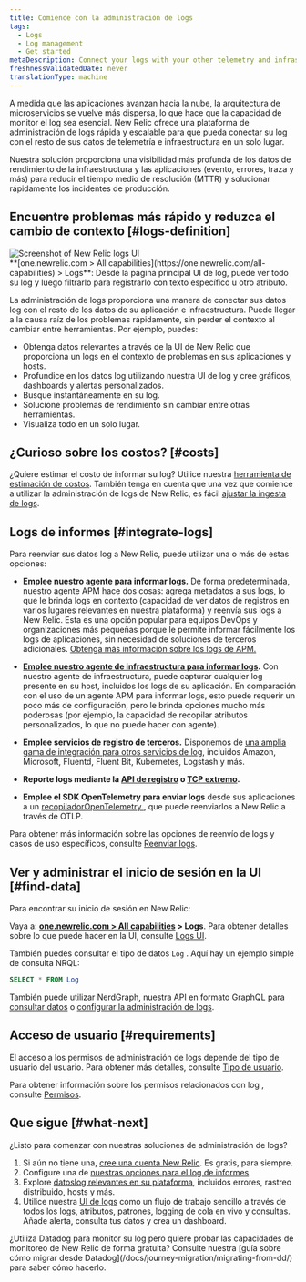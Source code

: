 ```yaml
---
title: Comience con la administración de logs
tags:
  - Logs
  - Log management
  - Get started
metaDescription: Connect your logs with your other telemetry and infrastructure data with the log management capabilities in New Relic.
freshnessValidatedDate: never
translationType: machine
---
```


A medida que las aplicaciones avanzan hacia la nube, la arquitectura de microservicios se vuelve más dispersa, lo que hace que la capacidad de monitor el log sea esencial. New Relic ofrece una plataforma de administración de logs rápida y escalable para que pueda conectar su log con el resto de sus datos de telemetría e infraestructura en un solo lugar.

Nuestra solución <InlinePopover type="logs" />proporciona una visibilidad más profunda de los datos de rendimiento de la infraestructura y las aplicaciones (evento, errores, traza y más) para reducir el tiempo medio de resolución (MTTR) y solucionar rápidamente los incidentes de producción.

## Encuentre problemas más rápido y reduzca el cambio de contexto [#logs-definition]

<img title="Screenshot of New Relic logs UI" alt="Screenshot of New Relic logs UI" src="/images/logs_full_logs_view_ui.webp" />

<figcaption>
  <DNT>**[one.newrelic.com &gt; All capabilities](https://one.newrelic.com/all-capabilities) &gt; Logs**</DNT>: Desde la página principal UI de log, puede ver todo su log y luego filtrarlo para registrarlo con texto específico u otro atributo.
</figcaption>

La administración de logs proporciona una manera de conectar sus datos log con el resto de los datos de su aplicación e infraestructura. Puede llegar a la causa raíz de los problemas rápidamente, sin perder el contexto al cambiar entre herramientas. Por ejemplo, puedes:

* Obtenga datos relevantes a través de la UI de New Relic que proporciona un logs en el contexto de problemas en sus aplicaciones y hosts.
* Profundice en los datos log utilizando nuestra UI de log y cree gráficos, dashboards y alertas personalizados.
* Busque instantáneamente en su log.
* Solucione problemas de rendimiento sin cambiar entre otras herramientas.
* Visualiza todo en un solo lugar.

## ¿Curioso sobre los costos? [#costs]

¿Quiere estimar el costo de informar su log? Utilice nuestra [herramienta de estimación de costos](https://newrelic.com/blog/nerdlog/estimate-data-cost). También tenga en cuenta que una vez que comience a utilizar la administración de logs de New Relic, es fácil [ajustar la ingesta de logs](/docs/data-apis/manage-data/manage-data-coming-new-relic).

## Logs de informes [#integrate-logs]

Para reenviar sus datos log a New Relic, puede utilizar una o más de estas opciones:

* **Emplee nuestro agente <InlinePopover type="apm" />para informar logs.** De forma predeterminada, nuestro agente APM hace dos cosas: agrega metadatos a sus logs, lo que le brinda logs en contexto (capacidad de ver datos de registros en varios lugares relevantes en nuestra plataforma) y reenvía sus logs a New Relic. Esta es una opción popular para equipos DevOps y organizaciones más pequeñas porque le permite informar fácilmente los logs de aplicaciones, sin necesidad de soluciones de terceros adicionales. [Obtenga más información sobre los logs de APM.](/docs/apm/new-relic-apm/getting-started/get-started-logs-context)

* **[Emplee nuestro agente de infraestructura para informar logs](/docs/logs/forward-logs/forward-your-logs-using-infrastructure-agent).** Con nuestro agente de infraestructura, puede capturar cualquier log presente en su host, incluidos los logs de su aplicación. En comparación con el uso de un agente APM para informar logs, esto puede requerir un poco más de configuración, pero le brinda opciones mucho más poderosas (por ejemplo, la capacidad de recopilar atributos personalizados, lo que no puede hacer con <InlinePopover type="apm" />agente).

* **Emplee servicios de registro de terceros.** Disponemos de [una amplia gama de integración para otros servicios de log](/docs/logs/forward-logs/enable-log-management-new-relic), incluidos Amazon, Microsoft, Fluentd, Fluent Bit, Kubernetes, Logstash y más.

* **Reporte logs mediante la [API de registro](/docs/logs/log-api/introduction-log-api/) o [TCP extremo](/docs/logs/log-api/use-tcp-endpoint-forward-logs-new-relic).**

* **Emplee el SDK OpenTelemetry para enviar logs** desde sus aplicaciones a un [recopiladorOpenTelemetry ](/docs/more-integrations/open-source-telemetry-integrations/opentelemetry/best-practices/opentelemetry-best-practices-logs), que puede reenviarlos a New Relic a través de OTLP.

Para obtener más información sobre las opciones de reenvío de logs y casos de uso específicos, consulte [Reenviar logs](/docs/logs/forward-logs/enable-log-management-new-relic).

## Ver y administrar el inicio de sesión en la UI [#find-data]

Para encontrar su inicio de sesión en New Relic:

Vaya a: <DNT>**[one.newrelic.com &gt; All capabilities](https://one.newrelic.com/all-capabilities) &gt; Logs**</DNT>. Para obtener detalles sobre lo que puede hacer en la UI, consulte [Logs UI](/docs/logs/ui-data/use-logs-ui).

También puedes consultar el tipo de datos `Log` . Aquí hay un ejemplo simple de consulta NRQL:

```sql
SELECT * FROM Log
```

También puede utilizar NerdGraph, nuestra API en formato GraphQL para [consultar datos](/docs/apis/nerdgraph/examples/nerdgraph-nrql-tutorial) o [configurar la administración de logs](/docs/apis/nerdgraph/examples/nerdgraph-log-parsing-rules-tutorial).

## Acceso de usuario [#requirements]

El acceso a los permisos de administración de logs depende del tipo de usuario del usuario. Para obtener más detalles, consulte [Tipo de usuario](/docs/accounts/accounts-billing/new-relic-one-user-management/user-type#user-type-capabilities).

Para obtener información sobre los permisos relacionados con log , consulte [Permisos](/docs/accounts/accounts-billing/new-relic-one-user-management/user-permissions#logs).

## Que sigue [#what-next]

¿Listo para comenzar con nuestras soluciones de administración de logs?

1. Si aún no tiene una, [cree una cuenta New Relic](https://newrelic.com/signup). Es gratis, para siempre.
2. Configure una de [nuestras opciones para el log de informes](#integrate-logs).
3. Explore [datoslog relevantes en su plataforma](/docs/apm/new-relic-apm/getting-started/get-started-logs-context#response-time-example), incluidos errores, rastreo distribuido, hosts y más.
4. Utilice nuestra [UI de logs](/docs/logs/ui-data/use-logs-ui) como un flujo de trabajo sencillo a través de todos los logs, atributos, patrones, logging de cola en vivo y consultas. Añade alerta, consulta tus datos y crea un dashboard.

<Callout variant="tip">
  ¿Utiliza Datadog para monitor su log pero quiere probar las capacidades de monitoreo de New Relic de forma gratuita? Consulte nuestra [guía sobre cómo migrar desde Datadog](/docs/journey-migration/migrating-from-dd/) para saber cómo hacerlo.
</Callout>
